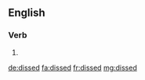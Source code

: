 ==English==

===Verb===
{{head|en|verb form}}

# {{en-past of|diss}}

[[de:dissed]]
[[fa:dissed]]
[[fr:dissed]]
[[mg:dissed]]